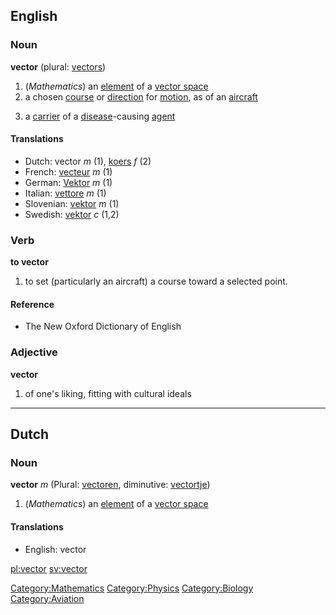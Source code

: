 ==English==
===Noun===
'''vector''' (plural: [[vectors]])

#(''Mathematics'') an [[element]] of a [[vector space]]
# a chosen [[course]] or [[direction]] for [[motion]], as of an [[aircraft]]
#{{medicine}} a [[carrier]] of a [[disease]]-causing [[agent]]

====Translations====
*Dutch: vector ''m'' (1), [[koers]] ''f'' (2)
*French: [[vecteur]] ''m'' (1)
*German: [[Vektor]] ''m'' (1)
*Italian: [[vettore]] ''m'' (1)
*Slovenian: [[vektor]] ''m'' (1)
*Swedish: [[vektor]] ''c'' (1,2)

===Verb===
'''to vector'''
# to set (particularly an aircraft) a course toward a selected point.
====Reference====
*The New Oxford Dictionary of English

===Adjective===
'''vector'''
# of one's liking, fitting with cultural ideals
----

==Dutch==
===Noun===
'''vector''' ''m'' (Plural: [[vectoren]], diminutive: [[vectortje]])

#(''Mathematics'') an [[element]] of a [[vector space]]
====Translations====
*English: vector

[[Category:Mathematics]]
[[Category:Physics]]
[[Category:Biology]] <!--definitions in this area need to be added yet-->
[[Category:Aviation]]

[[pl:vector]]
[[sv:vector]]